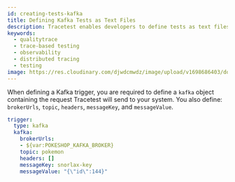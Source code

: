 ```yaml
---
id: creating-tests-kafka
title: Defining Kafka Tests as Text Files
description: Tracetest enables developers to define tests as text files and run them using a CLI. Integrate the execution of tests in your existing CI pipeline.
keywords:
  - qualitytrace
  - trace-based testing
  - observability
  - distributed tracing
  - testing
image: https://res.cloudinary.com/djwdcmwdz/image/upload/v1698686403/docs/Blog_Thumbnail_14_rsvkmo.jpg
---
```


When defining a Kafka trigger, you are required to define a `kafka` object containing the request Tracetest will send to your system. You also define: `brokerUrls`, `topic`, `headers`, `messageKey`, and `messageValue`.

```yaml
trigger:
  type: kafka
  kafka:
    brokerUrls:
    - ${var:POKESHOP_KAFKA_BROKER}
    topic: pokemon
    headers: []
    messageKey: snorlax-key
    messageValue: "{\"id\":144}"
```

